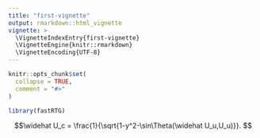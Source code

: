 ```yaml
---
title: "first-vignette"
output: rmarkdown::html_vignette
vignette: >
  \VignetteIndexEntry{first-vignette}
  \VignetteEngine{knitr::rmarkdown}
  \VignetteEncoding{UTF-8}
---
```


```r
knitr::opts_chunk$set(
  collapse = TRUE,
  comment = "#>"
)
```

```r
library(fastRTG)
```

$$\widehat U_c = \frac{1}{\sqrt{1-y^2-\sin\Theta(\widehat U_u,U_u)}}. $$
